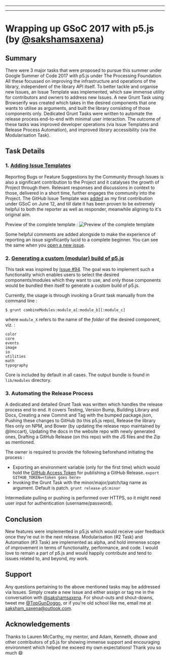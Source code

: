 
---

---
# Wrapping up GSoC 2017 with p5.js (by [@sakshamsaxena](https://github.com/sakshamsaxena))

## Summary

There were 3 major tasks that were proposed to pursue this summer under Google Summer of Code 2017 with p5.js under The Processing Foundation. All these focussed on improving the infrastructure and operations of the library, independent of the library API itself. To better tackle and organise new Issues, an Issue Template was implemented, which saw immense utility for contributors and owners to address new Issues. A new Grunt Task using Browserify was created which takes in the desired components that one wants to utilise as arguments, and built the library consisting of those components only. Dedicated Grunt Tasks were written to automate the release process end-to-end with minimal user interaction. The outcome of these tasks was improved developer operations (via Issue Templates and Release Process Automation), and improved library accessibility (via the Modularisation Task).

## Task Details

### 1. [Adding Issue Templates](https://github.com/processing/p5.js/issues)

Reporting Bugs or Feature Suggestions by the Community through Issues is also a significant contribution to the Project and it catalyses the growth of Project through them. Relevant responses and discussions in context to those, delivered in a short time, further engages the community into the Project. The GitHub Issue Template was [added](https://github.com/processing/p5.js/commits/main/ISSUE_TEMPLATE.md?author=sakshamsaxena) as my first contribution under GSoC on June 12, and till date it has been proven to be extremely helpful to both the reporter as well as responder, meanwhile aligning to it's original aim.

Preview of the complete template : 
![Preview of the complete template](http://www.clipular.com/c/4631172675272704.png?k=gQwp7j5erUp9iZDrZvlEWY-27KY)

Some helpful comments are added alongside to make the experience of reporting an issue significantly lucid to a complete beginner. You can see the same when you [open a new issue](https://github.com/processing/p5.js/issues/new).

### 2. [Generating a custom (modular) build of p5.js](https://github.com/processing/p5.js/blob/main/contributor_docs/custom_p5_build/)

This task was inspired by [Issue #94](https://github.com/processing/p5.js/issues/94). The goal was to implement such a functionality which enables users to select the desired components/modules which they want to use, and only those components would be bundled then itself to generate a custom build of p5.js.

Currently, the usage is through invoking a Grunt task manually from the command line :
```shell
$ grunt combineModules:module_a[:module_b][:module_c]
```
where `module_X` refers to the name of the _*folder*_ of the desired component, viz. :
```
color
core
events
image
io
utilities
math
typography
```
Core is included by default in all cases. The output bundle is found in `lib/modules` directory.

### 3. Automating the Release Process

A dedicated and detailed Grunt Task was written which handles the release process end to end. It covers Testing, Version Bump, Building Library and Docs, Creating a new Commit and Tag with the bumped package.json, Pushing these changes to GitHub (to this p5.js repo), Release the library files only on NPM, and Bower (by updating the release repo maintained by @lmccart), Updating the docs in the website repo with newly generated ones, Drafting a GitHub Release (on this repo) with the JS files and the Zip as mentioned. 

The owner is required to provide the following beforehand initiating the process :

* Exporting an environment variable (only for the first time) which would hold the [GitHub Access Token](https://github.com/settings/tokens) for publishing a GitHub Release. 
```export GITHUB_TOKEN=<token goes here>```
* Invoking the Grunt Task with the minor/major/patch/tag name as argument. Default is patch.
```grunt release-p5:minor```

Intermediate pulling or pushing is performed over HTTPS, so it might need user input for authentication (username/password).

## Conclusion

New features were implemented in p5.js which would receive user feedback once they're out in the next release. Modularisation (#2 Task) and Automation (#3 Task) are implemented as alpha, and hold immense scope of improvement in terms of functionality, performance, and code. I would love to remain a part of p5.js and would happily contribute and tend to issues related to, and beyond, my work.

## Support

Any questions pertaining to the above mentioned tasks may be addressed via Issues. Simply create a new Issue and either assign or tag me in the conversation with [@sakshamsaxena](https://github.com/sakshamsaxena). For shout-outs and shout-downs, tweet me [@TopGunDoggo](https://twitter.com/TopGunDoggo), or if you're old school like me, email me at [saksham_saxena@outlook.com](mailto:saksham_saxena@outlook.com). 

## Acknowledgements

Thanks to Lauren McCarthy, my mentor, and Adam, Kenneth, dhowe and other contributors of p5.js for showing immense support and encouraging environment which helped me exceed my own expectations! Thank you so much :smile: 
